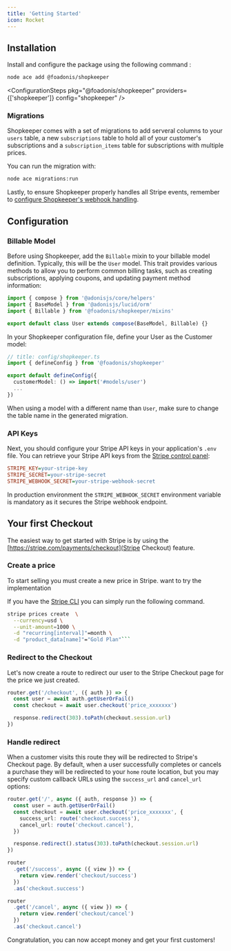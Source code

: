 ```yaml
---
title: 'Getting Started'
icon: Rocket
---
```


## Installation

Install and configure the package using the following command :

```sh
node ace add @foadonis/shopkeeper
```

<ConfigurationSteps pkg="@foadonis/shopkeeper" providers={['shopkeeper']} config="shopkeeper" />

### Migrations

Shopkeeper comes with a set of migrations to add serveral columns to your `users` table, a new `subscriptions` table to hold all of your customer's subscriptions and a `subscription_items` table for subscriptions with multiple prices.

You can run the migration with:

```sh
node ace migrations:run
```

Lastly, to ensure Shopkeeper properly handles all Stripe events, remember to [configure Shopkeeper's webhook handling](./webhooks).

## Configuration

### Billable Model

Before using Shopkeeper, add the `Billable` mixin to your billable model definition. Typically, this will be the `User` model. This trait provides various methods to allow you to perform common billing tasks, such as creating subscriptions, applying coupons, and updating payment method information:

```ts title="app/models/user.ts"
import { compose } from '@adonisjs/core/helpers'
import { BaseModel } from '@adonisjs/lucid/orm'
import { Billable } from '@foadonis/shopkeeper/mixins'

export default class User extends compose(BaseModel, Billable) {}
```

In your Shopkeeper configuration file, define your User as the Customer model:

```ts
// title: config/shopkeeper.ts
import { defineConfig } from '@foadonis/shopkeeper'

export default defineConfig({
  customerModel: () => import('#models/user')
  ...
})
```

<Callout>

When using a model with a different name than `User`, make sure to change the table name in the generated migration.

</Callout>

### API Keys

Next, you should configure your Stripe API keys in your application's `.env` file. You can retrieve your Stripe API keys from the [Stripe control panel](https://dashboard.stripe.com/test/developers):

```ini title=".env"
STRIPE_KEY=your-stripe-key
STRIPE_SECRET=your-stripe-secret
STRIPE_WEBHOOK_SECRET=your-stripe-webhook-secret
```

<Callout type="warn">

In production environment the `STRIPE_WEBHOOK_SECRET` environment variable is mandatory as it secures the Stripe webhook endpoint.

</Callout>

## Your first Checkout

The easiest way to get started with Stripe is by using the [https://stripe.com/payments/checkout](Stripe Checkout) feature.

### Create a price

To start selling you must create a new price in Stripe. want to try the implementation

If you have the [Stripe CLI](https://docs.stripe.com/stripe-cli) you can simply run the following command.

````bash
stripe prices create  \
  --currency=usd \
  --unit-amount=1000 \
  -d "recurring[interval]"=month \
  -d "product_data[name]"="Gold Plan"```
````

### Redirect to the Checkout

Let's now create a route to redirect our user to the Stripe Checkout page for the price we just created.

```ts title="start/routes.ts"
router.get('/checkout', ({ auth }) => {
  const user = await auth.getUserOrFail()
  const checkout = await user.checkout('price_xxxxxxx')

  response.redirect(303).toPath(checkout.session.url)
})
```

### Handle redirect

When a customer visits this route they will be redirected to Stripe's Checkout page. By default, when a user successfully completes or cancels a purchase they will be redirected to your `home` route location, but you may specify custom callback URLs using the `success_url` and `cancel_url` options:

```ts
router.get('/', async ({ auth, response }) => {
  const user = auth.getUserOrFail()
  const checkout = await user.checkout('price_xxxxxxx', {
    success_url: route('checkout.success'),
    cancel_url: route('checkout.cancel'),
  })

  response.redirect().status(303).toPath(checkout.session.url)
})

router
  .get('/success', async ({ view }) => {
    return view.render('checkout/success')
  })
  .as('checkout.success')

router
  .get('/cancel', async ({ view }) => {
    return view.render('checkout/cancel')
  })
  .as('checkout.cancel')
```

Congratulation, you can now accept money and get your first customers!
